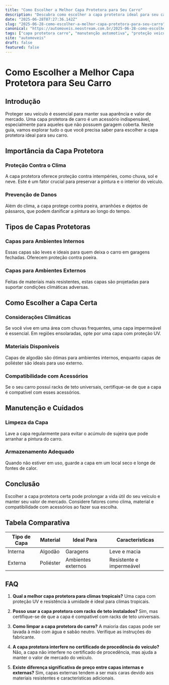 ```yaml
---
title: "Como Escolher a Melhor Capa Protetora para Seu Carro"
description: "Descubra como escolher a capa protetora ideal para seu carro, considerando fatores como clima, material e compatibilidade com racks de teto universais."
date: "2025-06-28T07:27:36.142Z"
slug: "2025-06-28-como-escolher-a-melhor-capa-protetora-para-seu-carro"
canonical: "https://automoveis.neostream.com.br/2025-06-28-como-escolher-a-melhor-capa-protetora-para-seu-carro"
tags: ["capa protetora carro", "manutenção automotiva", "proteção veicular"]
site: "automoveis"
draft: false
featured: false
---
```


# Como Escolher a Melhor Capa Protetora para Seu Carro

## Introdução
Proteger seu veículo é essencial para manter sua aparência e valor de mercado. Uma capa protetora de carro é um acessório indispensável, especialmente para aqueles que não possuem garagem coberta. Neste guia, vamos explorar tudo o que você precisa saber para escolher a capa protetora ideal para seu carro.

## Importância da Capa Protetora
### Proteção Contra o Clima
A capa protetora oferece proteção contra intempéries, como chuva, sol e neve. Este é um fator crucial para preservar a pintura e o interior do veículo.

### Prevenção de Danos
Além do clima, a capa protege contra poeira, arranhões e dejetos de pássaros, que podem danificar a pintura ao longo do tempo.

## Tipos de Capas Protetoras
### Capas para Ambientes Internos
Essas capas são leves e ideais para quem deixa o carro em garagens fechadas. Oferecem proteção contra poeira.

### Capas para Ambientes Externos
Feitas de materiais mais resistentes, estas capas são projetadas para suportar condições climáticas adversas.

## Como Escolher a Capa Certa
### Considerações Climáticas
Se você vive em uma área com chuvas frequentes, uma capa impermeável é essencial. Em regiões ensolaradas, opte por uma capa com proteção UV.

### Materiais Disponíveis
Capas de algodão são ótimas para ambientes internos, enquanto capas de poliéster são ideais para uso externo.

### Compatibilidade com Acessórios
Se o seu carro possui racks de teto universais, certifique-se de que a capa é compatível com esses acessórios.

## Manutenção e Cuidados
### Limpeza da Capa
Lave a capa regularmente para evitar o acúmulo de sujeira que pode arranhar a pintura do carro.

### Armazenamento Adequado
Quando não estiver em uso, guarde a capa em um local seco e longe de fontes de calor.

## Conclusão
Escolher a capa protetora certa pode prolongar a vida útil do seu veículo e manter seu valor de mercado. Considere fatores como clima, material e compatibilidade com acessórios ao fazer sua escolha.

## Tabela Comparativa
| Tipo de Capa | Material | Ideal Para | Características |
|--------------|----------|------------|-----------------|
| Interna      | Algodão  | Garagens   | Leve e macia    |
| Externa      | Poliéster| Ambientes externos | Resistente e impermeável |

## FAQ
1. **Qual a melhor capa protetora para climas tropicais?**
   Uma capa com proteção UV e resistência à umidade é ideal para climas tropicais.

2. **Posso usar a capa protetora com racks de teto instalados?**
   Sim, mas certifique-se de que a capa é compatível com racks de teto universais.

3. **Como limpar a capa protetora do carro?**
   A maioria das capas pode ser lavada à mão com água e sabão neutro. Verifique as instruções do fabricante.

4. **A capa protetora interfere no certificado de procedência do veículo?**
   Não, a capa não interfere no certificado de procedência, mas ajuda a manter o valor de mercado do veículo.

5. **Existe diferença significativa de preço entre capas internas e externas?**
   Sim, capas externas tendem a ser mais caras devido aos materiais resistentes e características adicionais.